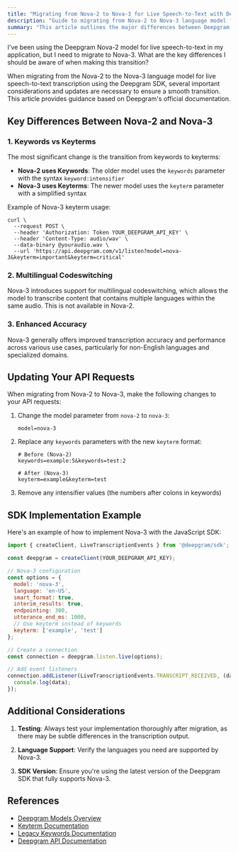 ```yaml
---
title: "Migrating from Nova-2 to Nova-3 for Live Speech-to-Text with Deepgram SDK"
description: "Guide to migrating from Nova-2 to Nova-3 language model for live speech-to-text with Deepgram SDK."
summary: "This article outlines the major differences between Deepgram's Nova-2 and Nova-3 language models, focusing on the transition from keywords to keyterms. It provides guidance and examples for adapting to the new Nova-3 syntax when making live speech-to-text requests with the Deepgram SDK."
---
```


<CommunityQuestion>I've been using the Deepgram Nova-2 model for live speech-to-text in my application, but I need to migrate to Nova-3. What are the key differences I should be aware of when making this transition?</CommunityQuestion>

When migrating from the Nova-2 to the Nova-3 language model for live speech-to-text transcription using the Deepgram SDK, several important considerations and updates are necessary to ensure a smooth transition. This article provides guidance based on Deepgram's official documentation.

## Key Differences Between Nova-2 and Nova-3

### 1. Keywords vs Keyterms

The most significant change is the transition from keywords to keyterms:

- **Nova-2 uses Keywords**: The older model uses the `keywords` parameter with the syntax `keyword:intensifier`
- **Nova-3 uses Keyterms**: The newer model uses the `keyterm` parameter with a simplified syntax

Example of Nova-3 keyterm usage:

```curl
curl \
  --request POST \
  --header 'Authorization: Token YOUR_DEEPGRAM_API_KEY' \
  --header 'Content-Type: audio/wav' \
  --data-binary @youraudio.wav \
  --url 'https://api.deepgram.com/v1/listen?model=nova-3&keyterm=important&keyterm=critical'
```

### 2. Multilingual Codeswitching

Nova-3 introduces support for multilingual codeswitching, which allows the model to transcribe content that contains multiple languages within the same audio. This is not available in Nova-2.

### 3. Enhanced Accuracy

Nova-3 generally offers improved transcription accuracy and performance across various use cases, particularly for non-English languages and specialized domains.

## Updating Your API Requests

When migrating from Nova-2 to Nova-3, make the following changes to your API requests:

1. Change the model parameter from `nova-2` to `nova-3`:

   ```text
   model=nova-3
   ```

2. Replace any `keywords` parameters with the new `keyterm` format:

   ```text
   # Before (Nova-2)
   keywords=example:5&keywords=test:2
   
   # After (Nova-3)
   keyterm=example&keyterm=test
   ```

3. Remove any intensifier values (the numbers after colons in keywords)

## SDK Implementation Example

Here's an example of how to implement Nova-3 with the JavaScript SDK:

```javascript
import { createClient, LiveTranscriptionEvents } from '@deepgram/sdk';

const deepgram = createClient(YOUR_DEEPGRAM_API_KEY);

// Nova-3 configuration
const options = {
  model: 'nova-3',
  language: 'en-US',
  smart_format: true,
  interim_results: true,
  endpointing: 300,
  utterance_end_ms: 1000,
  // Use keyterm instead of keywords
  keyterm: ['example', 'test']
};

// Create a connection
const connection = deepgram.listen.live(options);

// Add event listeners
connection.addListener(LiveTranscriptionEvents.TRANSCRIPT_RECEIVED, (data) => {
  console.log(data);
});
```

## Additional Considerations

1. **Testing**: Always test your implementation thoroughly after migration, as there may be subtle differences in the transcription output.

2. **Language Support**: Verify the languages you need are supported by Nova-3.

3. **SDK Version**: Ensure you're using the latest version of the Deepgram SDK that fully supports Nova-3.

## References

- [Deepgram Models Overview](https://developers.deepgram.com/docs/models-languages-overview)
- [Keyterm Documentation](https://developers.deepgram.com/docs/keyterm)
- [Legacy Keywords Documentation](https://developers.deepgram.com/docs/keywords)
- [Deepgram API Documentation](https://developers.deepgram.com/api-reference/)
